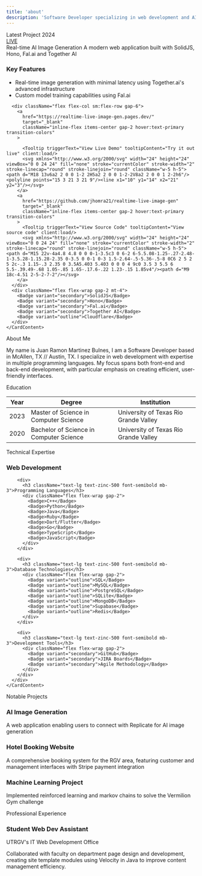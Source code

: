 ```yaml
---
title: 'about'
description: 'Software Developer specializing in web development and AI applications'
---
```



<div className="space-y-12 max-w-4xl mx-auto">
  <Card className="p-6 max-w-full border border-zinc-300 bg-primary/5 relative overflow-hidden">
    <div className="absolute top-0 right-0 w-32 h-32 -translate-y-16 translate-x-16">
      <div className="absolute inset-0 bg-primary/10 rounded-full blur-3xl"></div>
    </div>
    <CardHeader>
      <div className="flex items-center justify-between mb-2">
        <div className="flex items-center gap-2">
          <Badge variant="default" className="bg-primary hover:bg-primary">Latest Project</Badge>
          <Badge variant="outline" className="text-white">2024</Badge>
        </div>
        <Badge variant="outline" className="flex items-center gap-1.5">
         <a 
          href="https://realtime-live-image-gen.pages.dev/" 
          target="_blank" 
          className="inline-flex items-center gap-2 hover:text-white transition-colors"
        >
          <span className="relative flex h-2 w-2">
            <span className="animate-ping absolute inline-flex h-full w-full rounded-full bg-green-400 opacity-75"></span>
            <span className="relative inline-flex rounded-full h-2 w-2 bg-green-500"></span>
          </span>
          LIVE
          </a>  
        </Badge>
      </div>
      <CardTitle className="text-3xl font-bold">Real-time AI Image Generation</CardTitle>
      <CardDescription className="text-lg">
        A modern web application built with SolidJS, Hono, Fal.ai and Together AI
      </CardDescription>
    </CardHeader>
    <CardContent className="space-y-4 relative z-10">
      <div className="flex flex-col">
        <h3 className="text-md">Key Features</h3>
        <ul className="list-disc pl-4 space-y-2 text-muted-foreground">
          <li>Real-time image generation with minimal latency using Together.ai's advanced infrastructure</li>
          <li>Custom model training capabilities using Fal.ai</li>
        </ul>
      </div>

      <div className="flex flex-col sm:flex-row gap-6">
        <a 
          href="https://realtime-live-image-gen.pages.dev/" 
          target="_blank" 
          className="inline-flex items-center gap-2 hover:text-primary transition-colors"
        >
          
          <Tooltip triggerText="View Live Demo" tooltipContent="Try it out live" client:load/>
          <svg xmlns="http://www.w3.org/2000/svg" width="24" height="24" viewBox="0 0 24 24" fill="none" stroke="currentColor" stroke-width="2" stroke-linecap="round" stroke-linejoin="round" className="w-5 h-5"><path d="M18 13v6a2 2 0 0 1-2 2H5a2 2 0 0 1-2-2V8a2 2 0 0 1 2-2h6"/><polyline points="15 3 21 3 21 9"/><line x1="10" y1="14" x2="21" y2="3"/></svg>
        </a>
        <a 
          href="https://github.com/jhomra21/realtime-live-image-gen" 
          target="_blank" 
          className="inline-flex items-center gap-2 hover:text-primary transition-colors"
        >
          <Tooltip triggerText="View Source Code" tooltipContent="View source code" client:load/>
          <svg xmlns="http://www.w3.org/2000/svg" width="24" height="24" viewBox="0 0 24 24" fill="none" stroke="currentColor" stroke-width="2" stroke-linecap="round" stroke-linejoin="round" className="w-5 h-5"><path d="M15 22v-4a4.8 4.8 0 0 0-1-3.5c3 0 6-2 6-5.5.08-1.25-.27-2.48-1-3.5.28-1.15.28-2.35 0-3.5 0 0-1 0-3 1.5-2.64-.5-5.36-.5-8 0C6 2 5 2 5 2c-.3 1.15-.3 2.35 0 3.5A5.403 5.403 0 0 0 4 9c0 3.5 3 5.5 6 5.5-.39.49-.68 1.05-.85 1.65-.17.6-.22 1.23-.15 1.85v4"/><path d="M9 18c-4.51 2-5-2-7-2"/></svg>
        </a>
      </div>
      <div className="flex flex-wrap gap-2 mt-4">
        <Badge variant="secondary">SolidJS</Badge>
        <Badge variant="secondary">Hono</Badge>
        <Badge variant="secondary">Fal.ai</Badge>
        <Badge variant="secondary">Together AI</Badge>
        <Badge variant="outline">Cloudflare</Badge>
      </div>
    </CardContent>
  </Card>

  <Card className="p-6">
    <CardHeader>
      <CardTitle className="text-2xl font-bold">About Me</CardTitle>
    </CardHeader>
    <CardContent>
      <p>
        My name is Juan Ramon Martinez Bulnes, I am a Software Developer based in McAllen, TX // Austin, TX. I specialize in web development
        with expertise in multiple programming languages. My focus spans both front-end and back-end development, with particular emphasis on creating efficient, user-friendly
        interfaces.
      </p>
    </CardContent>
  </Card>

  <Card className="p-6">
    <CardHeader>
      <CardTitle className="text-2xl font-bold">Education</CardTitle>
    </CardHeader>
    <CardContent>
      <div className="overflow-x-auto">
        <table className="w-full">
          <thead>
            <tr className="border-b">
              <th className="text-left py-2 px-4 font-semibold text-muted-foreground">Year</th>
              <th className="text-left py-2 px-4 font-semibold text-muted-foreground">Degree</th>
              <th className="text-left py-2 px-4 font-semibold text-muted-foreground">Institution</th>
            </tr>
          </thead>
          <tbody>
            <tr className="border-b">
              <td className="py-3 px-4">2023</td>
              <td className="py-3 px-4">Master of Science in Computer Science</td>
              <td className="py-3 px-4">University of Texas Rio Grande Valley</td>
            </tr>
            <tr>
              <td className="py-3 px-4">2020</td>
              <td className="py-3 px-4">Bachelor of Science in Computer Science</td>
              <td className="py-3 px-4">University of Texas Rio Grande Valley</td>
            </tr>
          </tbody>
        </table>
      </div>
    </CardContent>
  </Card>

  <Card className="p-6">
    <CardHeader>
      <CardTitle className="text-2xl font-bold">Technical Expertise</CardTitle>
    </CardHeader>
    <CardContent>
      <div className="space-y-6">
        <div>
          <h3 className="text-lg text-zinc-500 font-semibold mb-3">Web Development</h3>
          <div className="flex flex-wrap gap-2">
            <Tooltip client:load 
              triggerText="Ruby on Rails" 
              tooltipContent="Web framework"
              icon="Gem" />
            <Tooltip client:load 
              triggerText="Node.js" 
              tooltipContent="Runtime environment"
              icon="Server" />
            <Tooltip client:load 
              triggerText="Bun" 
              tooltipContent="Runtime environment"
              icon="ChefHat" />
            <Tooltip client:load 
              triggerText="Express" 
              tooltipContent="Web framework"
              icon="Network" />
            <Tooltip client:load 
              triggerText="Hono" 
              tooltipContent="Web framework"
              icon="Webhook" />
            <Tooltip client:load 
              triggerText="React" 
              tooltipContent="JavaScript library"
              icon="Atom" />
            <Tooltip client:load 
              triggerText="SolidJS" 
              tooltipContent="JavaScript library"
              icon="Boxes" />
            <Tooltip client:load 
              triggerText="Flask" 
              tooltipContent="Python framework"
              icon="Beaker" />
            <Tooltip client:load 
              triggerText="nginx" 
              tooltipContent="Web server"
              icon="Server" />
            <Tooltip client:load 
              triggerText="Cloudflare" 
              tooltipContent="Deployment platform"
              icon="Cloud" />
            <Tooltip client:load 
              triggerText="Heroku" 
              tooltipContent="Deployment platform"
              icon="Cloud" />
            <Tooltip client:load 
              triggerText="Vercel" 
              tooltipContent="Deployment platform"
              icon="Triangle" />
            <Tooltip client:load 
              triggerText="Docker" 
              tooltipContent="Containerization platform"
              icon="Box" />
          </div>
        </div>

        <div>
          <h3 className="text-lg text-zinc-500 font-semibold mb-3">Programming Languages</h3>
          <div className="flex flex-wrap gap-2">
            <Badge>C++</Badge>
            <Badge>Python</Badge>
            <Badge>Java</Badge>
            <Badge>Ruby</Badge>
            <Badge>Dart/Flutter</Badge>
            <Badge>Go</Badge>
            <Badge>TypeScript</Badge>
            <Badge>JavaScript</Badge>
          </div>
        </div>

        <div>
          <h3 className="text-lg text-zinc-500 font-semibold mb-3">Database Technologies</h3>
          <div className="flex flex-wrap gap-2">
            <Badge variant="outline">SQL</Badge>
            <Badge variant="outline">MySQL</Badge>
            <Badge variant="outline">PostgreSQL</Badge>
            <Badge variant="outline">SQLite</Badge>
            <Badge variant="outline">MongoDB</Badge>
            <Badge variant="outline">Supabase</Badge>
            <Badge variant="outline">Redis</Badge>
          </div>
        </div>

        <div>
          <h3 className="text-lg text-zinc-500 font-semibold mb-3">Development Tools</h3>
          <div className="flex flex-wrap gap-2">
            <Badge variant="secondary">GitHub</Badge>
            <Badge variant="secondary">JIRA Boards</Badge>
            <Badge variant="secondary">Agile Methodology</Badge>
          </div>
        </div>
      </div>
    </CardContent>
  </Card>

  <Card className="p-6">
    <CardHeader>
      <CardTitle className="text-2xl font-bold">Notable Projects</CardTitle>
    </CardHeader>
    <CardContent>
      <div className="grid grid-cols-1 md:grid-cols-2 lg:grid-cols-3 gap-6">
        <div>
          <h3 className="text-lg font-semibold mb-2">AI Image Generation</h3>
          <p className="text-muted-foreground">
            A web application enabling users to connect with Replicate for AI image generation
          </p>
        </div>
        <div>
          <h3 className="text-lg font-semibold mb-2">Hotel Booking Website</h3>
          <p className="text-muted-foreground">
            A comprehensive booking system for the RGV area, featuring customer and management interfaces with Stripe payment integration
          </p>
        </div>
        <div>
          <h3 className="text-lg font-semibold mb-2">Machine Learning Project</h3>
          <p className="text-muted-foreground">
            Implemented reinforced learning and markov chains to solve the Vermilion Gym challenge
          </p>
        </div>
      </div>
    </CardContent>
  </Card>

  <Card className="p-6">
    <CardHeader>
      <CardTitle className="text-2xl font-bold">Professional Experience</CardTitle>
    </CardHeader>
    <CardContent>
      <h3 className="text-lg font-semibold mb-2">Student Web Dev Assistant</h3>
      <p className="text-muted-foreground mb-2">UTRGV's IT Web Development Office</p>
      <p>
        Collaborated with faculty on department page design and development, creating site template modules using Velocity in Java to improve content management efficiency.
      </p>
    </CardContent>
  </Card>
</div>
